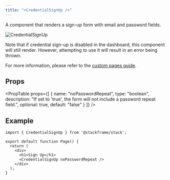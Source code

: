 ```yaml
---
title: "<CredentialSignUp />"
---
```


A component that renders a sign-up form with email and password fields.

<div className="stack-white-image-showcase stack-250h">
  <img src="/imgs/credential-sign-up.png" alt="CredentialSignUp" />
</div>

Note that if credential sign-up is disabled in the dashboard, this component will still render. However, attempting to use it will result in an error being thrown.

For more information, please refer to the [custom pages guide](../customization/custom-pages).

## Props

<PropTable
  props={[
    {
      name: "noPasswordRepeat",
      type: "boolean",
      description: "If set to 'true', the form will not include a password repeat field.",
      optional: true,
      default: "false"
    }
  ]}
/>

## Example

```tsx
import { CredentialSignUp } from '@stackframe/stack';

export default function Page() {
  return (
    <div>
      <h1>Sign Up</h1>
      <CredentialSignUp noPasswordRepeat />
    </div>
  );
}
```
